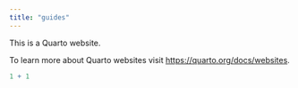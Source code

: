 ```yaml
---
title: "guides"
---
```


This is a Quarto website.

To learn more about Quarto websites visit <https://quarto.org/docs/websites>.

```r
1 + 1
```

